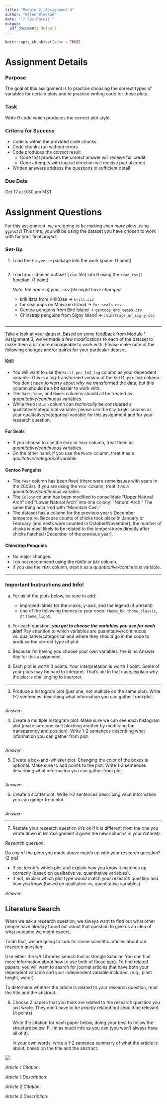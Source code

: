 ```yaml
---
title: "Module 2, Assignment 3"
author: "Ellen Bledsoe"
date: "`r Sys.Date()`"
output:
  pdf_document: default
---
```


```r
knitr::opts_chunk$set(echo = TRUE)
```

# Assignment Details

### Purpose

The goal of this assignment is to practice choosing the correct types of variables for certain plots and to practice writing code for those plots.

### Task

Write R code which produces the correct plot style.

### Criteria for Success

-   Code is within the provided code chunks
-   Code chunks run without errors
-   Code produces the correct result
    -   Code that produces the correct answer will receive full credit
    -   Code attempts with logical direction will receive partial credit
-   Written answers address the questions in sufficient detail

### Due Date

Oct 17 at 9:30 am MST

# Assignment Questions

For this assignment, we are going to be making even *more* plots using `ggplot2`! This time, you will be using the dataset you have chosen to work with for your final project.

### Set-Up

1.  Load the `tidyverse` package into the work space. (1 point)

    ```r

    ```

2.  Load your chosen dataset (.csv file) into R using the `read_csv()` function. (1 point)

    *Note: the name of your .csv file might have changed.*

    -   krill data from KrillBase -\> `krill.csv`
    -   fur seal pups on Maiviken Island -\> `fur_seals.csv`
    -   Gentoo penguins from Bird Island -\> `gentoos_and_temps.csv`
    -   Chinstrap penguins from Signy Island -\> `chinstraps_on_signy.csv`

```r

```

------------------------------------------------------------------------

Take a look at your dataset. Based on some feedback from Module 1 Assignment 3, we've made a few modifications to each of the dataset to make them a bit more manageable to work with. Please make note of the following changes and/or quirks for your particular dataset.

#### Krill

-   You will want to use the `Krill_per_1m2_log` column as your dependent variable. This is a log-transformed version of the `Krill_per_1m2` column. You don't need to worry about *why* we transformed the data, but this column should be a bit easier to work with.
-   The `Date`, `Year`, and `Month` columns should all be treated as *quantitative/continuous* variables.
-   While the `Station` column can *technically* be considered a qualitative/categorical variable, please use the `Day_Night` column as your qualitative/categorical variable for this assignment and for your research question.

#### Fur Seals

-   If you choose to use the `Date` or `Year` column, treat them as *quantitative/continuous* variables.
-   On the other hand, if you use the `Month` column, treat it as a *qualitative/categorical* variable.

#### Gentoo Penguins

-   The `Year` column has been fixed (there were some issues with years in the 2000s). If you are using the `Year` column, treat it as a *quantitative/continuous* variable.
-   The `Colony` column has been modified to consolidate "Upper Natural Arch" and "Lower Natural Arch" into one colony: "Natural Arch." The same thing occurred with "Mountain Cwn."
-   The dataset has a column for the previous year's December temperature. Because counts of chicks took place in January or February (and nests were counted in October/November), the number of chicks is most likely to be related to the temperatures directly after chicks hatched (December of the previous year).

#### Chinstrap Penguins

-   No major changes.
-   I do not recommend using the `MONTH` or `DAY` column.
-   If you use the `YEAR` column, treat it as a *quantitative/continuous* variable.

------------------------------------------------------------------------

### Important Instructions and Info!

(a) For *all* of the plots below, be sure to add:

    -   improved labels for the x-axis, y-axis, and the legend (if present)
    -   one of the following themes to your code: `theme_bw`, `theme_classic`, or `theme_light`.

(b) For each question, ***you get to choose the variables you use for each plot!*** Pay attention to which variables are quantitative/continuous vs. qualitative/categorical and where they should go in the code to produce the correct type of plot.

(c) Because I'm having you choose your own variables, the is no Answer Key for this assignment.

(d) Each plot is worth 3 points. Your interpretation is worth 1 point. Some of your plots may be hard to interpret. That's ok! In that case, explain why the plot is challenging to interpret.

------------------------------------------------------------------------

3.  Produce a histogram plot (just one, not multiple on the same plot). Write 1-2 sentences describing what information you can gather from plot.

```r

```

*Answer:*

4.  Create a multiple histogram plot. Make sure we can see each histogram plot (make sure one isn't blocking another by modifying the transparency and position). Write 1-2 sentences describing what information you can gather from plot.

```r

```

*Answer:*

5.  Create a box-and-whisker plot. Changing the color of the boxes is optional. Make sure to add points to the plot. Write 1-2 sentences describing what information you can gather from plot.

```r

```

*Answer:*

6.  Create a scatter plot. Write 1-2 sentences describing what information you can gather from plot.

```r

```

*Answer:*

------------------------------------------------------------------------

7.  Restate your research question (it's ok if it is different from the one you wrote down in M1 Assignment 3 given the new columns in your dataset).

*Research question:*

Do any of the plots you made above match up with your research question? (2 pts)

-   If so, identify which plot and explain how you know it matches up correctly (based on qualitative vs. quantitative variables).
-   If not, explain which plot type *would* match your research question and how you know (based on qualitative vs, quantitative variables).

*Answer*:

## Literature Search

When we ask a research question, we always want to find out what other people have already found out about that question to give us an idea of what outcome we might expect.

To do that, we are going to look for some scientific articles about our research question.

Use either the UA Libraries search tool or Google Scholar. You can find more information about how to use both of those [here](https://lib.arizona.edu/find/articles). To find related papers, you will want to search for journal articles that have both your dependent variable and your independent variable included. (e.g., plant height, water).

To determine whether the article is related to your research question, read the title and the abstract.

8. Choose 2 papers that you think are related to the research question you just wrote. They don't have to be *exactly* related but should be relevant. (4 points)

    Write the citation for each paper below, doing your best to follow the structure below. Fill in as much info as you can (you won't always have all of it).

    In your own words, write a 1-2 sentence summary of what the article is about, based on the title and the abstract.

![](APA_citation.jpeg)

*Article 1 Citation*:

*Article 1 Description*:

*Article 2 Citation*:

*Article 2 Description*:

